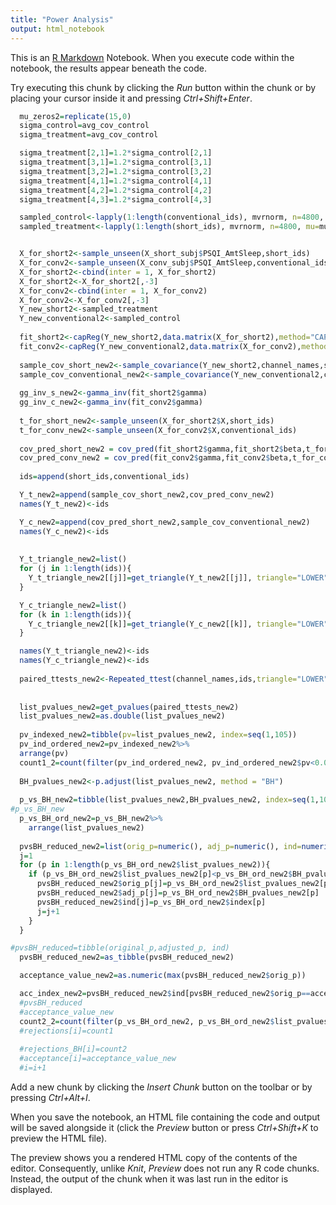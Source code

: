 ```yaml
---
title: "Power Analysis"
output: html_notebook
---
```


This is an [R Markdown](http://rmarkdown.rstudio.com) Notebook. When you execute code within the notebook, the results appear beneath the code. 

Try executing this chunk by clicking the *Run* button within the chunk or by placing your cursor inside it and pressing *Ctrl+Shift+Enter*. 

```r
  mu_zeros2=replicate(15,0)
  sigma_control=avg_cov_control
  sigma_treatment=avg_cov_control

  sigma_treatment[2,1]=1.2*sigma_control[2,1]
  sigma_treatment[3,1]=1.2*sigma_control[3,1]
  sigma_treatment[3,2]=1.2*sigma_control[3,2]
  sigma_treatment[4,1]=1.2*sigma_control[4,1]
  sigma_treatment[4,2]=1.2*sigma_control[4,2]
  sigma_treatment[4,3]=1.2*sigma_control[4,3]

  sampled_control<-lapply(1:length(conventional_ids), mvrnorm, n=4800, mu=mu_zeros, Sigma=sigma_control)
  sampled_treatment<-lapply(1:length(short_ids), mvrnorm, n=4800, mu=mu_zeros, Sigma=sigma_treatment)


  X_for_short2<-sample_unseen(X_short_subj$PSQI_AmtSleep,short_ids)
  X_for_conv2<-sample_unseen(X_conv_subj$PSQI_AmtSleep,conventional_ids)
  X_for_short2<-cbind(inter = 1, X_for_short2)
  X_for_short2<-X_for_short2[,-3]
  X_for_conv2<-cbind(inter = 1, X_for_conv2)
  X_for_conv2<-X_for_conv2[,-3]
  Y_new_short2<-sampled_treatment
  Y_new_conventional2<-sampled_control
  
  fit_short2<-capReg(Y_new_short2,data.matrix(X_for_short2),method="CAP-C")
  fit_conv2<-capReg(Y_new_conventional2,data.matrix(X_for_conv2),method = "CAP-C")
  
  sample_cov_short_new2<-sample_covariance(Y_new_short2,channel_names,short_ids)
  sample_cov_conventional_new2<-sample_covariance(Y_new_conventional2,channel_names,conventional_ids)
  
  gg_inv_s_new2<-gamma_inv(fit_short2$gamma)
  gg_inv_c_new2<-gamma_inv(fit_conv2$gamma)
  
  t_for_short_new2<-sample_unseen(X_for_short2$X,short_ids)
  t_for_conv_new2<-sample_unseen(X_for_conv2$X,conventional_ids)
  
  cov_pred_short_new2 = cov_pred(fit_short2$gamma,fit_short2$beta,t_for_short_new2,gg_inv_s_new2)
  cov_pred_conv_new2 = cov_pred(fit_conv2$gamma,fit_conv2$beta,t_for_conv_new2,gg_inv_c_new2)
  
  ids=append(short_ids,conventional_ids)

  Y_t_new2=append(sample_cov_short_new2,cov_pred_conv_new2)
  names(Y_t_new2)<-ids

  Y_c_new2=append(cov_pred_short_new2,sample_cov_conventional_new2)
  names(Y_c_new2)<-ids
  
  
  Y_t_triangle_new2=list()
  for (j in 1:length(ids)){
    Y_t_triangle_new2[[j]]=get_triangle(Y_t_new2[[j]], triangle="LOWER")
  }

  Y_c_triangle_new2=list()
  for (k in 1:length(ids)){
    Y_c_triangle_new2[[k]]=get_triangle(Y_c_new2[[k]], triangle="LOWER")
  }

  names(Y_t_triangle_new2)<-ids
  names(Y_c_triangle_new2)<-ids
  
  paired_ttests_new2<-Repeated_ttest(channel_names,ids,triangle="LOWER",Y_t_triangle_new2,Y_c_triangle_new2)
  
  
  list_pvalues_new2=get_pvalues(paired_ttests_new2)
  list_pvalues_new2=as.double(list_pvalues_new2)
  
  pv_indexed_new2=tibble(pv=list_pvalues_new2, index=seq(1,105))
  pv_ind_ordered_new2=pv_indexed_new2%>%
  arrange(pv)
  count1_2=count(filter(pv_ind_ordered_new2, pv_ind_ordered_new2$pv<0.05))
  
  BH_pvalues_new2<-p.adjust(list_pvalues_new2, method = "BH")
  
  p_vs_BH_new2=tibble(list_pvalues_new2,BH_pvalues_new2, index=seq(1,105))
#p_vs_BH_new
  p_vs_BH_ord_new2=p_vs_BH_new2%>%
    arrange(list_pvalues_new2)
  
  pvsBH_reduced_new2=list(orig_p=numeric(), adj_p=numeric(), ind=numeric())
  j=1
  for (p in 1:length(p_vs_BH_ord_new2$list_pvalues_new2)){
    if (p_vs_BH_ord_new2$list_pvalues_new2[p]<p_vs_BH_ord_new2$BH_pvalues_new2[p]) {
      pvsBH_reduced_new2$orig_p[j]=p_vs_BH_ord_new2$list_pvalues_new2[p]
      pvsBH_reduced_new2$adj_p[j]=p_vs_BH_ord_new2$BH_pvalues_new2[p]
      pvsBH_reduced_new2$ind[j]=p_vs_BH_ord_new2$index[p]
      j=j+1
    }
  }

#pvsBH_reduced=tibble(original_p,adjusted_p, ind)
  pvsBH_reduced_new2=as_tibble(pvsBH_reduced_new2)

  acceptance_value_new2=as.numeric(max(pvsBH_reduced_new2$orig_p))

  acc_index_new2=pvsBH_reduced_new2$ind[pvsBH_reduced_new2$orig_p==acceptance_value_new2]
  #pvsBH_reduced
  #acceptance_value_new
  count2_2=count(filter(p_vs_BH_ord_new2, p_vs_BH_ord_new2$list_pvalues_new2<=acceptance_value_new2))
  #rejections[i]=count1
  
  #rejections_BH[i]=count2
  #acceptance[i]=acceptance_value_new
  #i=i+1 

```

Add a new chunk by clicking the *Insert Chunk* button on the toolbar or by pressing *Ctrl+Alt+I*.

When you save the notebook, an HTML file containing the code and output will be saved alongside it (click the *Preview* button or press *Ctrl+Shift+K* to preview the HTML file).

The preview shows you a rendered HTML copy of the contents of the editor. Consequently, unlike *Knit*, *Preview* does not run any R code chunks. Instead, the output of the chunk when it was last run in the editor is displayed.
